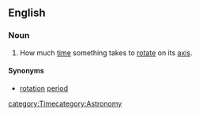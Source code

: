 ==English==
{{wikipedia}}
===Noun===
{{en-noun|sg=[[rotational]] [[period]]}}
#{{context|of a planet}} How much [[time]] something takes to [[rotate]] on its [[axis]].
====Synonyms====
*[[rotation]] [[period]]
[[category:Time]][[category:Astronomy]]